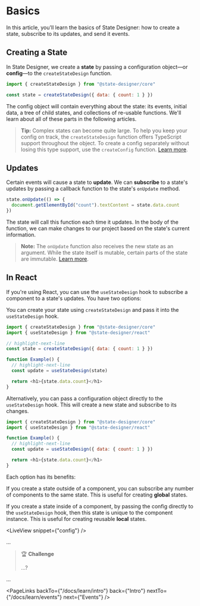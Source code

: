 # Basics

In this article, you'll learn the basics of State Designer: how to create a state, subscribe to its updates, and send it events.

## Creating a State

In State Designer, we create a **state** by passing a configuration object—or **config**—to the `createStateDesign` function.

```js
import { createStateDesign } from "@state-designer/core"

const state = createStateDesign({ data: { count: 1 } })
```

The config object will contain everything about the state: its events, initial data, a tree of child states, and collections of re-usable functions. We'll learn about all of these parts in the following articles.

> **Tip:** Complex states can become quite large. To help you keep your config on track, the `createStateDesign` function offers TypeScript support throughout the object. To create a config separately without losing this type support, use the `createConfig` function. [Learn more](/docs/api/createConfig).

## Updates

Certain events will cause a state to **update**. We can **subscribe** to a state's updates by passing a callback function to the state's `onUpdate` method.

```js
state.onUpdate(() => {
  document.getElementById("count").textContent = state.data.count
})
```

The state will call this function each time it updates. In the body of the function, we can make changes to our project based on the state's current information.

> **Note:** The `onUpdate` function also receives the new state as an argument. While the state itself is mutable, certain parts of the state are immutable. [Learn more](/docs/api/onUpdate).

## In React

If you're using React, you can use the `useStateDesign` hook to subscribe a component to a state's updates. You have two options:

You can create your state using `createStateDesign` and pass it into the `useStateDesign` hook.

```js
import { createStateDesign } from "@state-designer/core"
import { useStateDesign } from "@state-designer/react"

// highlight-next-line
const state = createStateDesign({ data: { count: 1 } })

function Example() {
  // highlight-next-line
  const update = useStateDesign(state)

  return <h1>{state.data.count}</h1>
}
```

Alternatively, you can pass a configuration object directly to the `useStateDesign` hook. This will create a new state and subscribe to its changes.

```js
import { createStateDesign } from "@state-designer/core"
import { useStateDesign } from "@state-designer/react"

function Example() {
  // highlight-next-line
  const update = useStateDesign({ data: { count: 1 } })

  return <h1>{state.data.count}</h1>
}
```

Each option has its benefits:

If you create a state outside of a component, you can subscribe any number of components to the same state. This is useful for creating **global** states.

If you create a state inside of a component, by passing the config directly to the `useStateDesign` hook, then this state is unique to the component instance. This is useful for creating reusable **local** states.

<LiveView snippet={"config"} />

...

> 🏆 **Challenge**
>
> ...?

...

<PageLinks
  backTo={"/docs/learn/intro"}
  back={"Intro"}
  nextTo={"/docs/learn/events"}
  next={"Events"}
/>
